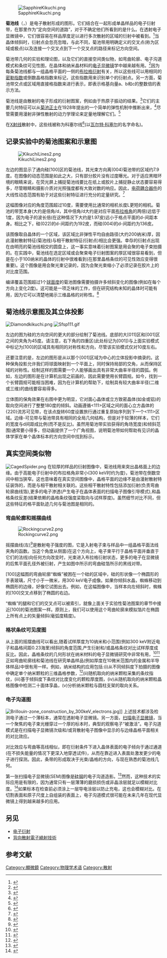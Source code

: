 [[Image:SapphireKikuchi.png|thumb]]

'''菊池线'''（{{jpn|j=菊池線|hg=きくちぞう}}，{{lang-en|Kikuchi lines}}）是电子散射形成的图形。它们结合在一起形成单晶样品的电子衍射带，在那里作为“定向空间的道路”，对于不确定他们所看到的是什么。在透射电子显微镜中，它们很容易在样品厚度足以进行多次散射的区域的衍射中被看到。<ref>{{cite book|author1=David B. Williams|author2=C. Barry Carter|date=1996|title=Transmission electron microscopy: A textbook for materials science|publisher=Plenum Press, NY|isbn=978-0-306-45324-3|url-access=registration|url=https://archive.org/details/transmissionelec0002will}}</ref>当晶体倾斜时，衍射点会忽亮忽暗，与此不同，菊池带用明确定义的交叉点(称为区域或极点)以及连接一个交叉点到下一个交叉点的路径来标记方向空间。

菊池带几何的实验和理论图，以及它们的直接空间类似物，如弯曲轮廓、电子沟道模式和条纹可见性图，在晶体和纳米晶材料的[[电子显微镜|电子显微镜]]学中越来越有用。<ref>{{cite journal|author1=K. Saruwatari |author2=J. Akai |author3=Y. Fukumori |author4=N. Ozaki |author5=H. Nagasawa |author6=T. Kogure |date=2008|title=Crystal orientation analyses of biominerals using Kikuchi patterns in TEM|journal=J. Mineral. Petrol. Sci.|volume=103|pages=16–22}}</ref>因为每条菊池线都与一组晶格平面的一侧的[[布拉格衍射|布拉格衍射]]有关，所以这些线可以用相同的[[密勒指数|密勒指数]]或倒数晶格指数来标记，这些指数用来识别单个的衍射点。另一方面，菊池带交点或区域用直接格指数来进行表示，即表示格基向量a、b和c的整数倍的表示方法。

菊池线是由散射的电子形成的衍射图案，例如由于热原子振动的结果。<ref>{{Cite book|author=Earl J. Kirkland|date=1998|title=Advanced computing in electron microscopy|publisher=Plenum Press, NY|isbn=978-0-306-45936-8|page=151}}</ref>它们的主要几何特征可以从[[菊池正士|菊池正士]]在1928年提出的一个简单的弹性机制中推断出来，<ref>{{cite journal|author=S. Kikuchi|date=1928|title=Diffraction of Cathode Rays by Mica|journal=Japanese Journal of Physics|volume=5|issue=3061|pages=83–96|bibcode=1928Natur.121.1019N|doi=10.1038/1211019a0}}</ref>尽管需要用漫射非弹性散射的动力学理论来定量地理解它们。<ref>{{Cite book|author1=P. Hirsch |author2=A. Howie |author3=R. Nicholson |author4=D. W. Pashley |author5=M. J. Whelan |date=1977|title=Electron microscopy of thin crystals|publisher=Butterworths/Krieger, London/Malabar FL|isbn=978-0-88275-376-8}}</ref>

在[[X射线|X射线]]散射中，这些线被称为科塞尔线<ref>{{cite book|author= R. W. James |title=The Optical Principles of the Diffraction of X-Rays'|publisher= Ox Bow Press, Woodbridge, Connecticut|date=1982|chapter=Chapter VIII|isbn= 978-0-918024-23-7}}</ref>(以[[瓦尔特·科塞尔|瓦尔特·科塞尔]]的名字命名)。
== 记录实验中的菊池图案和示意图 ==
[[Image:KikuchiLines2.png|thumb]]

左边的图显示了通向硅[100]区的菊池线，其光束方向离(004)菊池带的区域约7.9度。在图像的动态范围是如此之大，只有部分胶片没有过度曝光。对于适应黑暗环境的眼睛来说，在荧光屏上捕捉菊池线要比在纸上或胶片上捕捉静止状态要容易得多，尽管眼睛和摄影介质对光照强度都有大致对数的响应。因此，[[电荷耦合器件|电荷耦合器件]]的大线性动态范围有助于对这些衍射特征进行充分的定量研究。<ref>{{Cite book|author=[[John_C._H._Spence|J. C. H. Spence]] and J. Zuo|date=1992|title=Electron microdiffraction|publisher=Plenum, New York|isbn=978-0-306-44262-9|chapter=Ch. 9}}</ref>

这幅图像对应的角度范围超过10度，需要使用比通常的相机长度L更短的相机。菊池的带宽本身(大约是倍角/d，其中倍角/d大约是对应平面[[布拉格定律|布拉格角]]的两倍)远低于1度，因为电子的波长倍(在这种情况下大约是1.97皮)远小于格点平面的d-间距本身。相比之下，硅(022)的d-间距约为192皮，而硅(004)的d-间距约为136皮。

该图像取自晶体的一个区域，该区域比非弹性平均自由路径(大约200纳米)厚，因此漫射散射特征(菊池线)与相干散射特征(衍射点)相比会更强。幸存的衍射点出现在由明亮的菊池线相交的圆盘上，这一事实意味着衍射图案是用会聚的电子束拍摄的。在实践中，菊池线在选定区域或会聚束电子衍射图案的厚区域很容易看到，但是在小于100纳米的晶体的衍射中很难看到(在那里晶格条纹的可见性效应变得很重要)。这个图像是用会聚光束记录的，因为会聚光束缩小了必须记录在胶片上的对比度范围。

编译覆盖范围超过1个[[球面度|球面度]]的菊池图像需要拍摄许多倾斜变化的图像(例如在每个方向上变化2度)。这可能是一项乏味的工作，但在研究结构未知的晶体时可能有用，因为它可以清楚地揭示三维晶格的对称性。<ref>{{cite journal|author1=E. Levine |author2=W. L. Bell |author3=G. Thomas |date=1966|title=Further applications of Kikuchi diffraction patterns; Kikuchi maps|journal=Journal of Applied Physics|volume=37|issue=5 |pages=2141–2148|doi=10.1063/1.1708749|bibcode = 1966JAP....37.2141L }}</ref>

== 菊池线示意图及其立体投影 ==

[[Image:Diamondkikuchi.png|thumb]]
[[Image:Sfsp111.gif|thumb]]

左边的图为硅的方向空间的更大的部分绘制了菊池线。底部的大[011]区和[001]区之间的夹角为45度。请注意，右下角的四重区(此处标记为[001])与上面实验模式中标记为[100]的区域具有相同的对称性和方向，尽管该实验模式仅对10度左右。

还要注意的是，左边的图形是从以那个[001]区域为中心的立体投影中摘录的。这种保角投影允许我们将球面映射到一个平面上，同时保持局部的交角，从而保持区域的对称性。绘制这样的图需要一个人能够画出具有非常大曲率半径的圆弧。例如，左边的图形是在计算机出现之前画的，因此需要使用长臂圆规。如今，找到一个长臂圆规可能相当困难，因为在计算机的帮助下，绘制具有较大曲率半径(二维或三维)的曲线要容易得多。

立体图的保角效果在右图中更为明显，它对面心晶体或立方致密晶体(如金或铝)的取向空间进行了整整180度的倾斜。动画遵循<111>区域之间的面心立方晶体的{220}流苏可见带，在该点旋转60度设置旅行通过重复原始序列到下一个<111>区域。边缘-可见带与菊池带具有相同的全局几何结构，但是对于较薄的样本，它们的宽度与d间距成比例(而不是反比)。虽然用菊池带实验获得的角场宽度(和倾斜范围)通常要小得多，但动画提供了一个广角视图，说明菊池带如何帮助有见识的晶体学家在单个晶体标本的方向空间中找到标示。

== 真实空间类似物 ==
[[Image:CagedSpider.png|thumb]]
在较厚的样品的衍射图像中，菊池线用来突出晶格面上的边缘。由于高能电子衍射中的布拉格角非常小(300 keV时约为{{frac|1|4}}度)，菊池带在倒数空间中相当狭窄。这也意味着在真实空间图像中，晶格平面的边缘不是由漫射散射特征装饰的，而是与相干散射相关联的。这些相干散射特性包括添加衍射(负责弯曲轮廓曲线箔),更多的电子渗透(产生电子在晶体表面的扫描电子图像引导模式),和晶格条纹反差(结果依赖的晶格条纹强度梁取向与试样厚度)。虽然细节对比不同，但这些特征的格平面轨迹几何与菊池图是相同的。
=== 弯曲轮廓和摇摆曲线 ===
[[Image:Rockingcurve2.png|thumb]]

摇摆曲线(左)<ref>{{cite journal|author1=H. Hashimoto |title=Anomalous Electron Absorption Effects in Metal Foils: Theory and Comparison with Experiment |author2=A. Howie |author3=M. J. Whelan |date=1962|journal=[[Proceedings_of_the_Royal_Society_A|Proceedings of the Royal Society A]]|volume= 269|issue=1336 |page=80|bibcode = 1962RSPSA.269...80H |doi = 10.1098/rspa.1962.0164 }}</ref>是散射电子强度的图，它是入射电子束与样品中一组晶格平面法线夹角的函数。当这个角度从侧面(在这个方向上，电子束平行于晶格平面并垂直于它们的法线)向任何方向改变时，光束进入布拉格衍射状态，更多的电子在显微镜的后焦平面孔径外被衍射，产生如图中所示的弯曲硅箔所示的黑线对带。

[100]这幅图的弯曲轮廓“蜘蛛”被困在一个硅的区域中，硅的形状像一个椭圆形的手表玻璃，尺寸小于一微米，用300 keV电子成像。如果你倾斜水晶，蜘蛛移动到椭圆形的边缘，好像它试图出去。例如，在这幅图像中，当样本向左倾斜时，蜘蛛的[100]交叉点移到了椭圆的右边。

“蜘蛛”的腿和它们的交叉点可以被索引，就像上面关于实验性菊池图案的章节中接近[100]的菊池图案一样。原则上，我们可以使用这个弯曲轮廓来模拟箔片在椭圆上所有点上的矢量倾斜(毫弧度精度)。

=== 格状条纹可见度图 ===
从上面的摇摆曲线可以看出,随着试样厚度为10纳米和小范围(例如300 keV附近电子和晶格间距0.23海里)倾斜的角度范围,产生衍射和/或晶格条纹对比试样厚度成反比。因此，晶格条纹的几何形状在纳米材料的电子显微镜研究中非常有用，<ref>{{cite journal|author1=P. Fraundorf |author2=Wentao Qin |author3=P. Moeck |author4=Eric Mandell |date=2005|title=Making sense of nanocrystal lattice fringes|journal=Journal of Applied Physics|volume=98|issue=11 |pages=114308–114308–10 |doi=10.1063/1.2135414|bibcode=2005JAP....98k4308F|arxiv = cond-mat/0212281 }}</ref><ref>{{cite journal|author1=P. Wang |author2=A. L. Bleloch |author3=U. Falke |author4=P. J. Goodhew |date=2006|title=Geometric aspects of lattice contrast visibility in nanocrystalline materials using HAADF STEM|journal=Ultramicroscopy|volume=106|issue=4–5 |pages=277–283|doi=10.1016/j.ultramic.2005.09.005}}</ref>正如弯曲轮廓线和菊池线在研究单晶样品(例如厚度在10微米范围内的金属和半导体样品)中很有用一样。例如，纳米结构的应用包括:(i)从不同倾斜度下拍摄的图像中确定单个纳米颗粒的三维晶格参数，<ref>{{cite journal|author1=Wentao Qin |author2=P. Fraundorf |date=2003|title=Lattice parameters from direct-space images at two tilts|journal=Ultramicroscopy|volume=94|pages=245–262|doi=10.1016/S0304-3991(02)00335-2|pmid=12524195|issue=3–4|arxiv=cond-mat/0001139}}</ref>(ii)随机取向的纳米颗粒采集的条纹指纹，(iii)基于倾斜度下条纹对比度变化的颗粒厚度图，(iv)从随机取向的纳米颗粒晶格图像中检测二十面体孪晶，(v)分析纳米颗粒与圆柱支架的取向关系。

=== 电子沟道图 ===
[[File:Brillouin-zone_construction_by_300keV_electrons.jpg|right]]]]
上述技术都涉及检测电子通过一个薄标本，通常在透射电子显微镜。另一方面，[[扫描电子显微镜|扫描电子显微镜]]，当一个聚焦的电子束光栅穿过一个厚的标本时，典型的观察电子“被激活”。电子沟道模式是在扫描电子显微镜次级和/或背散射电子图像中显示的与边缘晶格平面相关的对比效应。

对比效应与弯曲等高线相似，即在衍射条件下进入晶体表面的电子倾向于通过通道(在不损失能量的情况下更深入地穿透试件)，从而在靠近进入表面处激发更少的电子进行探测。因此，条带的形成取决于光束/晶格的方向，与现在熟悉的菊池线几何。

第一张扫描电子显微镜(SEM)图像是[[硅钢|硅钢]]的电子沟道造影。<ref name=knoll>{{cite journal|author=Knoll M.|date=1935|title=Aufladepotentiel und sekundäremission elektronenbestrahlter körper (Static potential and secondary emission of bodies under electron irradiation)|journal=Z. Tech. Phys.|volume=11|pages=467–475}}</ref>然而，这种技术的实际应用是有限的，因为通常只有一层薄薄的磨损损伤或非晶涂层就足以模糊对比度。<ref>{{Cite book|author1=J. I. Goldstein |author2=D. E. Newbury |author3=P. Echlin |author4=D. C. Joy |author5=A. D. Romig Jr. |author6=C. E. Lyman |author7=C. Fiori |author8=E. Lifshin |date=1992|title=Scanning electron microscopy and X-ray microanalysis|url=https://archive.org/details/scanningelectron0000unse_2nded |publisher=Plenum Press, NY|isbn=978-0-306-44175-2}}</ref>如果标本在检查前必须涂上一层导电涂层以防止充电，这也会模糊对比。在切割表面和原子尺度上自组装的表面上，电子沟道模式很可能在未来几年在现代显微镜上得到越来越多的应用。
==另见==
*[[电子衍射|电子衍射]]
*[[背向散射電子繞射技術|背向散射電子繞射技術]]

==参考文献==
{{reflist}}
[[Category:顯微鏡|Category:顯微鏡]]
[[Category:物理学术语|Category:物理学术语]]
[[Category:散射|Category:散射]]